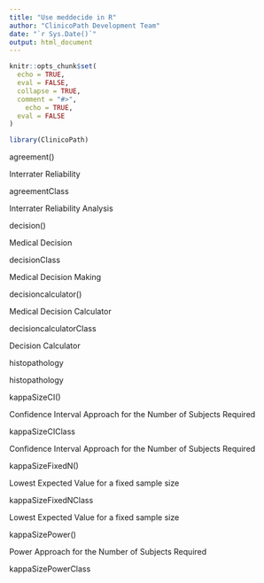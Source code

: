 ```yaml
---
title: "Use meddecide in R"
author: "ClinicoPath Development Team"
date: "`r Sys.Date()`"
output: html_document
---
```


```r
knitr::opts_chunk$set(
  echo = TRUE,
  eval = FALSE,
  collapse = TRUE,
  comment = "#>",
    echo = TRUE,
  eval = FALSE
)
```

```r
library(ClinicoPath)
```


agreement()
	

Interrater Reliability

agreementClass
	

Interrater Reliability Analysis

decision()
	

Medical Decision

decisionClass
	

Medical Decision Making

decisioncalculator()
	

Medical Decision Calculator

decisioncalculatorClass
	

Decision Calculator

histopathology
	

histopathology

kappaSizeCI()
	

Confidence Interval Approach for the Number of Subjects Required

kappaSizeCIClass
	

Confidence Interval Approach for the Number of Subjects Required

kappaSizeFixedN()
	

Lowest Expected Value for a fixed sample size

kappaSizeFixedNClass
	

Lowest Expected Value for a fixed sample size

kappaSizePower()
	

Power Approach for the Number of Subjects Required

kappaSizePowerClass 

